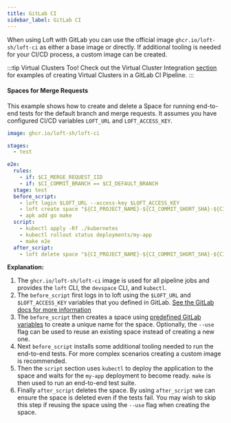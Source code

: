 ```yaml
---
title: GitLab CI
sidebar_label: GitLab CI
---
```


When using Loft with GitLab you can use the
official image `ghcr.io/loft-sh/loft-ci` as either a base image or
directly. If additional tooling is needed for your CI/CD process, a custom image can be
created.


:::tip Virtual Clusters Too!
Check out the Virtual Cluster Integration [section](../../virtual-clusters/integrations/gitlab-ci) for
examples of creating Virtual Clusters in a GitLab CI Pipeline.
:::

#### Spaces for Merge Requests

This example shows how to create and delete a Space for running end-to-end tests for the default
branch and merge requests. It assumes you have configured CI/CD variables `LOFT_URL` and
`LOFT_ACCESS_KEY`.

```yaml {}
image: ghcr.io/loft-sh/loft-ci

stages:
  - test

e2e:
  rules:
    - if: $CI_MERGE_REQUEST_IID
    - if: $CI_COMMIT_BRANCH == $CI_DEFAULT_BRANCH
  stage: test
  before_script:
    - loft login $LOFT_URL --access-key $LOFT_ACCESS_KEY
    - loft create space "${CI_PROJECT_NAME}-${CI_COMMIT_SHORT_SHA}-${CI_PIPELINE_ID}" --use
    - apk add go make
  script:
    - kubectl apply -Rf ./kubernetes
    - kubectl rollout status deployments/my-app
    - make e2e
  after_script:
    - loft delete space "${CI_PROJECT_NAME}-${CI_COMMIT_SHORT_SHA}-${CI_PIPELINE_ID}"

```

**Explanation:**
1. The `ghcr.io/loft-sh/loft-ci` image is used for all pipeline jobs and provides the `loft` CLI, the
`devspace` CLI, and `kubectl`.
2. The `before_script` first logs in to loft using the `$LOFT_URL` and `$LOFT_ACCESS_KEY`
variables that you defined in GitLab.
[See the GitLab docs for more information](https://docs.gitlab.com/ee/ci/variables/)
3. The `before_script` then creates a space using
[predefined GitLab variables](https://docs.gitlab.com/ee/ci/variables/predefined_variables.html)
to create a unique name for the space. Optionally, the `--use` flag can be used to reuse an existing space instead of creating a new one.
4. Next `before_script` installs some additional tooling needed to run the end-to-end tests. For
more complex scenarios creating a custom image is recommended.
5. Then the `script` section uses `kubectl` to deploy the application to the space and waits for
the `my-app` deployment to become ready. `make` is then used to run an end-to-end test suite.
6. Finally `after_script` deletes the space. By using `after_script` we can ensure the space is
deleted even if the tests fail. You may wish to skip this step if reusing the space using the `--use` flag when creating the space.

